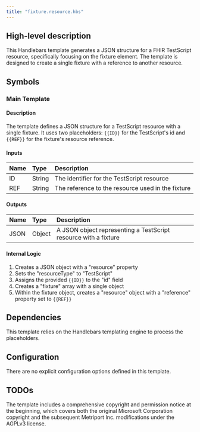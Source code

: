 ```yaml
---
title: "fixture.resource.hbs"
---
```


## High-level description
This Handlebars template generates a JSON structure for a FHIR TestScript resource, specifically focusing on the fixture element. The template is designed to create a single fixture with a reference to another resource.

## Symbols

### Main Template
#### Description
The template defines a JSON structure for a TestScript resource with a single fixture. It uses two placeholders: `{{ID}}` for the TestScript's id and `{{REF}}` for the fixture's resource reference.

#### Inputs
| Name | Type | Description |
|:-----|:-----|:------------|
| ID | String | The identifier for the TestScript resource |
| REF | String | The reference to the resource used in the fixture |

#### Outputs
| Name | Type | Description |
|:-----|:-----|:------------|
| JSON | Object | A JSON object representing a TestScript resource with a fixture |

#### Internal Logic
1. Creates a JSON object with a "resource" property
2. Sets the "resourceType" to "TestScript"
3. Assigns the provided `{{ID}}` to the "id" field
4. Creates a "fixture" array with a single object
5. Within the fixture object, creates a "resource" object with a "reference" property set to `{{REF}}`

## Dependencies
This template relies on the Handlebars templating engine to process the placeholders.

## Configuration
There are no explicit configuration options defined in this template.

## TODOs
The template includes a comprehensive copyright and permission notice at the beginning, which covers both the original Microsoft Corporation copyright and the subsequent Metriport Inc. modifications under the AGPLv3 license.